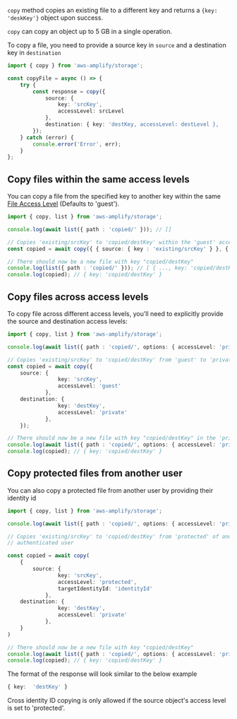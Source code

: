 `copy` method copies an existing file to a different key and returns a `{key: 'deskKey'}` object upon
success.

<Callout>

`copy` can copy an object up to 5 GB in a single operation.

</Callout>

To copy a file, you need to provide a source key in `source` and a destination key in `destination`

```typescript
import { copy } from 'aws-amplify/storage';

const copyFile = async () => {
	try {
		const response = copy({
			source: {
				key: 'srcKey',
				accessLevel: srcLevel
			},
			destination: { key: 'destKey, accessLevel: destLevel },
		});
	} catch (error) {
		console.error('Error', err);
	}
};
```

## Copy files within the same access levels

You can copy a file from the specified key to another key within the same [File Access Level](/lib/storage/configureaccess) (Defaults to 'guest').

```typescript
import { copy, list } from 'aws-amplify/storage';

console.log(await list({ path : 'copied/' })); // []

// Copies 'existing/srcKey' to 'copied/destKey' within the 'guest' access level
const copied = await copy({ { source: { key : 'existing/srcKey' } }, { destination: { key : 'copied/destKey' } } });

// There should now be a new file with key "copied/destKey"
console.log(list({ path : 'copied/' })); // [ { ..., key: 'copied/destKey' } ]
console.log(copied); // { key: 'copied/destKey' }
```

## Copy files across access levels

To copy file across different access levels, you'll need to explicitly provide the source and destination access levels:

```typescript
import { copy, list } from 'aws-amplify/storage';

console.log(await list({ path : 'copied/', options: { accessLevel: 'private' }})); // []

// Copies 'existing/srcKey' to 'copied/destKey' from 'guest' to 'private'
const copied = await copy({
	source: {
				key: 'srcKey',
				accessLevel: 'guest'
			},
	destination: { 
				key: 'destKey', 
				accessLevel: 'private' 
			},
	});

// There should now be a new file with key "copied/destKey" in the 'private' level
console.log(await list({ path : 'copied/', options: { accessLevel: 'private' }})); // [ { ..., key: 'copied/destKey' } ]
console.log(copied); // { key: 'copied/destKey' }
```

## Copy protected files from another user

You can also copy a protected file from another user by providing their identity id

```typescript
import { copy, list } from 'aws-amplify/storage';

console.log(await list({ path : 'copied/', options: { accessLevel: 'private' }})); // []

// Copies 'existing/srcKey' to 'copied/destKey' from 'protected' of another identity ID to 'private' of the current
// authenticated user

const copied = await copy(
	{
		source: {
				key: 'srcKey',
				accessLevel: 'protected',
				targetIdentityId: 'identityId'
			},
	destination: { 
				key: 'destKey', 
				accessLevel: 'private' 
			},
	}
)

// There should now be a new file with key "copied/destKey"
console.log(await list({ path : 'copied/', options: { accessLevel: 'private' }})); // [..., key: 'copied/destKey']
console.log(copied); // { key: 'copied/destKey' }
```

The format of the response will look similar to the below example 

```typescript 
{ key:  'destKey' }
```

<Callout>

Cross identity ID copying is only allowed if the source object's access level is set to 'protected'.

</Callout>

